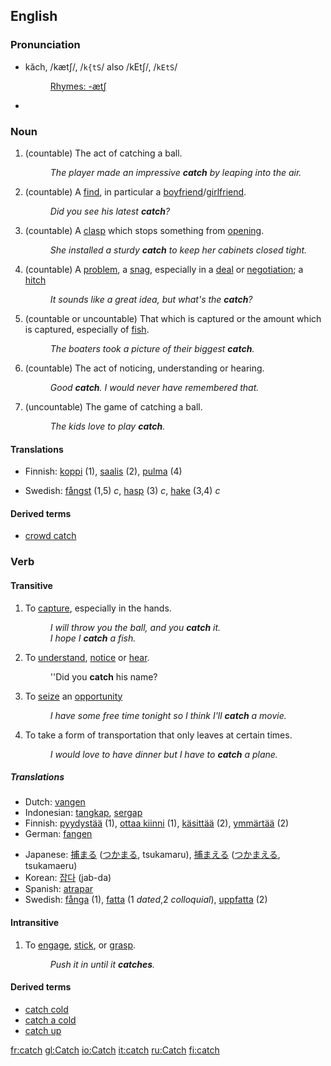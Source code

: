 ==English==

===Pronunciation===
*kăch, /kætʃ/, /<tt>k{tS</tt>/ also /kEtʃ/, /<tt>kEtS</tt>/
*:[[Rhymes:English:-ætʃ|Rhymes: -ætʃ]]
*{{audio|en-us-catch.ogg|Audio (US)}}

===Noun===
{{en-noun-reg-es}}
# (countable) The act of catching a ball.
#:''The player made an impressive '''catch''' by leaping into the air.''
# (countable) A [[find]], in particular a [[boyfriend]]/[[girlfriend]].
#:''Did you see his latest '''catch'''?''
# (countable) A [[clasp]] which stops something from [[open]]ing.
#:''She installed a sturdy '''catch''' to keep her cabinets closed tight.''
# (countable) A [[problem]], a [[snag]], especially in a [[deal]] or [[negotiation]]; a [[hitch]]
#:''It sounds like a great idea, but what's the '''catch'''?''
# (countable or uncountable) That which is captured or the amount which is captured, especially of [[fish]].
#:''The boaters took a picture of their biggest '''catch'''.''
# (countable) The act of noticing, understanding or hearing.
#:''Good '''catch'''.  I would never have remembered that.''
# (uncountable) The game of catching a ball.
#:''The kids love to play '''catch'''.''

====Translations====
{{top}}
*Finnish: [[koppi]] (1), [[saalis]] (2), [[pulma]] (4)
{{mid}}
*Swedish: [[fångst]] (1,5) ''c'', [[hasp]] (3) ''c'', [[hake]] (3,4) ''c''
{{bottom}}

====Derived terms====
*[[crowd catch]]

===Verb===
{{irregverb|catch|[[catches]]|[[caught]]|[[caught]]|[[catching]]}}
====Transitive====
# To [[capture]], especially in the hands.
#:''I will throw you the ball, and you '''catch''' it.''
#:''I hope I '''catch''' a fish.''
# To [[understand]], [[notice]] or [[hear]].
#:''Did you '''catch''' his name?
# To [[seize]] an [[opportunity]]
#:''I have some free time tonight so I think I'll '''catch''' a movie.''
# To take a form of transportation that only leaves at certain times.
#:''I would love to have dinner but I have to '''catch''' a plane.''

=====Translations=====
{{top}}
*Dutch: [[vangen]]
*Indonesian: [[tangkap]], [[sergap]]
*Finnish: [[pyydystää]] (1), [[ottaa kiinni]] (1), [[käsittää]] (2), [[ymmärtää]] (2)
*German: [[fangen]]
{{mid}}
*Japanese: [[捕まる]] ([[つかまる]], tsukamaru), [[捕まえる]] ([[つかまえる]], tsukamaeru)
*Korean: [[잡다]] (jab-da)
*Spanish: [[atrapar]]
*Swedish: [[fånga]] (1), [[fatta]] (1 ''dated'',2 ''colloquial''), [[uppfatta]] (2)
{{bottom}}

====Intransitive====
# To [[engage]], [[stick]], or [[grasp]].
#:''Push it in until it '''catches'''.''

====Derived terms====
*[[catch cold]]
*[[catch a cold]]
*[[catch up]]
[[fr:catch]]
[[gl:Catch]]
[[io:Catch]]
[[it:catch]]
[[ru:Catch]]
[[fi:catch]]